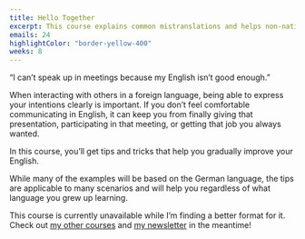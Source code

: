 ```yaml
---
title: Hello Together
excerpt: This course explains common mistranslations and helps non-native speakers feel more comfortable speaking English.
emails: 24
highlightColor: "border-yellow-400"
weeks: 8
---
```


“I can’t speak up in meetings because my English isn’t good enough.”

When interacting with others in a foreign language, being able to express your intentions clearly is important. If you don’t feel comfortable communicating in English, it can keep you from finally giving that presentation, participating in that meeting, or getting that job you always wanted.

In this course, you’ll get tips and tricks that help you gradually improve your English.

While many of the examples will be based on the German language, the tips are applicable to many scenarios and will help you regardless of what language you grew up learning.

<Flash type="info">
  This course is currently unavailable while I’m finding a better format for it. Check out <a href="/courses">my other courses</a> and <a href="/newsletter">my newsletter</a> in the meantime!
</Flash>
